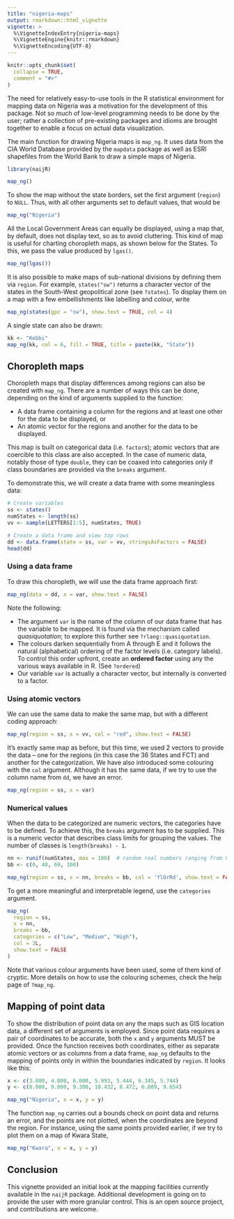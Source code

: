```yaml
---
title: "nigeria-maps"
output: rmarkdown::html_vignette
vignette: >
  %\VignetteIndexEntry{nigeria-maps}
  %\VignetteEngine{knitr::rmarkdown}
  %\VignetteEncoding{UTF-8}
---
```


```r
knitr::opts_chunk$set(
  collapse = TRUE,
  comment = "#>"
)
```

The need for relatively easy-to-use tools in the R statistical environment for mapping data on Nigeria was a motivation for the development of this package. Not so much of low-level programming needs to be done by the user; rather a collection of pre-existing packages and idioms are brought together to enable a focus on actual data visualization.

The main function for drawing Nigeria maps is `map_ng`. It uses data from the CIA World Database provided by the `mapdata` package as well as ESRI shapefiles from the World Bank to draw a simple maps of Nigeria.

```r
library(naijR)

map_ng()
```

To show the map without the state borders, set the first argument (`region`) to `NULL`. Thus, with all other arguments set to default values, that would be

```r
map_ng("Nigeria")
```

All the Local Government Areas can equally be displayed, using a map that, by default, does not display text, so as to avoid cluttering. This kind of map is useful for charting choropleth maps, as shown below for the States. To this, we pass the value produced by `lgas()`.

```r
map_ng(lgas())
```


It is also possible to make maps of sub-national divisions by defining them via `region`. For example, `states("sw")` returns a character vector of the states in the South-West geopolitical zone (see `?states`). To display them on a map with a few embellishments like labelling and colour, write

```r
map_ng(states(gpz = "sw"), show.text = TRUE, col = 4)
```

A single state can also be drawn:

```r
kk <- "Kebbi"
map_ng(kk, col = 6, fill = TRUE, title = paste(kk, "State"))
```

## Choropleth maps
Choropleth maps that display differences among regions can also be created with `map_ng`. There are a number of ways this can be done, depending on the kind of arguments supplied to the function:

- A data frame containing a column for the regions and at least one other for the data to be displayed, or
- An atomic vector for the regions and another for the data to be displayed.

This map is built on categorical data (i.e. `factor`s); atomic vectors that are coercible to this class are also accepted. In the case of numeric data, notably those of type `double`, they can be coaxed into categories only if class boundaries are provided via the `breaks` argument.

To demonstrate this, we will create a data frame with some meaningless data:

```r
# Create variables
ss <- states()
numStates <- length(ss)
vv <- sample(LETTERS[1:5], numStates, TRUE)

# Create a data frame and view top rows
dd <- data.frame(state = ss, var = vv, stringsAsFactors = FALSE)
head(dd)
```

### Using a data frame
To draw this choropleth, we will use the data frame approach first:

```r
map_ng(data = dd, x = var, show.text = FALSE)
```

Note the following:

- The argument `var` is the name of the column of our data frame that has the variable to be mapped. It is found via the mechanism called _quasiquotation_; to explore this further see `?rlang::quasiquotation`.
- The colours darken sequentially from A through E and it follows the natural (alphabetical) ordering of the factor levels (i.e. category labels). To control this order upfront, create an __ordered factor__ using any the various ways available in R. (See `?ordered`)
- Our variable `var` is actually a character vector, but internally is converted to a factor.

### Using atomic vectors
We can use the same data to make the same map, but with a different coding approach:
```r
map_ng(region = ss, x = vv, col = "red", show.text = FALSE)
```

It's exactly same map as before, but this time, we used 2 vectors to provide the data -- one for the regions (in this case the 36 States and FCT) and another for the categorization. We have also introduced some colouring with the `col` argument. Although it has the same data, if we try to use the column name from `dd`, we have an error.

```r
map_ng(region = ss, x = var)
```

### Numerical values
When the data to be categorized are numeric vectors, the categories have to be defined. To achieve this, the `breaks` argument has to be supplied. This is a numeric vector that describes class limits for grouping the values. The number of classes is `length(breaks) - 1`.

```r
nn <- runif(numStates, max = 100)  # random real numbers ranging from 0 - 100
bb <- c(0, 40, 60, 100)

map_ng(region = ss, x = nn, breaks = bb, col = 'YlOrRd', show.text = FALSE)
```

To get a more meaningful and interpretable legend, use the `categories` argument.

```r
map_ng(
  region = ss,
  x = nn,
  breaks = bb,
  categories = c("Low", "Medium", "High"),
  col = 3L, 
  show.text = FALSE
)
```

Note that various colour arguments have been used, some of them kind of cryptic. More details on how to use the colouring schemes, check the help page of `?map_ng`.

## Mapping of point data
To show the distribution of point data on any the maps such as GIS location data, a different set of arguments is employed. Since point data requires a pair of coordinates to be accurate, both the `x` and `y` arguments MUST be provided. Once the function receives both coordinates, either as separate atomic vectors or as columns from a data frame, `map_ng` defaults to the mapping of points only in within the boundaries indicated by `region`. It looks like this:

```r
x <- c(3.000, 4.000, 6.000, 5.993, 5.444, 6.345, 5.744)
y <- c(8.000, 9.000, 9.300, 10.432, 8.472, 6.889, 9.654)

map_ng("Nigeria", x = x, y = y)
```

The function `map_ng` carries out a bounds check on point data and returns an error, and the points are not plotted, when the coordinates are beyond the region. For instance, using the same points provided earlier, if we try to plot them on a map of Kwara State,

```r
map_ng("Kwara", x = x, y = y)
```

## Conclusion
This vignette provided an initial look at the mapping facilities currently available in the `naijR` package. Additional development is going on to provide the user with more granular control. This is an open source project, and contributions are welcome.